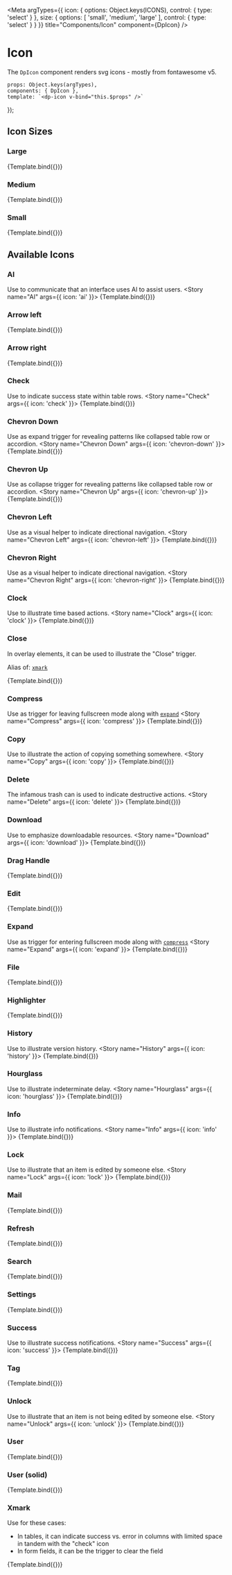 


<Meta
  argTypes={{
      icon: {
          options: Object.keys(ICONS),
          control: { type: 'select' }
      },
      size: {
          options: [
              'small',
              'medium',
              'large'
          ],
          control: { type: 'select' }
      }
  }}
  title="Components/Icon"
  component={DpIcon} />

# Icon

The `DpIcon` component renders svg icons - mostly from fontawesome v5.

    props: Object.keys(argTypes),
    components: { DpIcon },
    template: `<dp-icon v-bind="this.$props" />`
});

## Icon Sizes

### Large
<Canvas>
    <Story
        name="Large"
        args={{
            icon: 'history',
            size: 'large'
        }}>
        {Template.bind({})}
    </Story>
</Canvas>

### Medium
<Canvas>
    <Story
        name="Medium"
        args={{
            icon: 'history',
            size: 'medium'
        }}>
        {Template.bind({})}
    </Story>
</Canvas>

### Small
<Canvas>
    <Story
        name="Small"
        args={{
            icon: 'history',
            size: 'small'
        }}>
        {Template.bind({})}
    </Story>
</Canvas>

## Available Icons

### AI
Use to communicate that an interface uses AI to assist users.
<Canvas>
  <Story
    name="AI"
    args={{
      icon: 'ai'
    }}>
    {Template.bind({})}
  </Story>
</Canvas>

### Arrow left
<Canvas>
    <Story
        name="Arrow left"
        args={{
            icon: 'arrow-left'
        }}>
        {Template.bind({})}
    </Story>
</Canvas>

### Arrow right
<Canvas>
    <Story
        name="Arrow right"
        args={{
            icon: 'arrow-right'
        }}>
        {Template.bind({})}
    </Story>
</Canvas>

### Check
Use to indicate success state within table rows.
<Canvas>
    <Story
        name="Check"
        args={{
            icon: 'check'
        }}>
        {Template.bind({})}
    </Story>
</Canvas>

### Chevron Down
Use as expand trigger for revealing patterns like collapsed table row or accordion.
<Canvas>
    <Story
        name="Chevron Down"
        args={{
            icon: 'chevron-down'
        }}>
        {Template.bind({})}
    </Story>
</Canvas>

### Chevron Up
Use as collapse trigger for revealing patterns like collapsed table row or accordion.
<Canvas>
    <Story
        name="Chevron Up"
        args={{
            icon: 'chevron-up'
        }}>
        {Template.bind({})}
    </Story>
</Canvas>

### Chevron Left
Use as a visual helper to indicate directional navigation.
<Canvas>
  <Story
    name="Chevron Left"
    args={{
      icon: 'chevron-left'
    }}>
    {Template.bind({})}
  </Story>
</Canvas>

### Chevron Right
Use as a visual helper to indicate directional navigation.
<Canvas>
  <Story
    name="Chevron Right"
    args={{
      icon: 'chevron-right'
    }}>
    {Template.bind({})}
  </Story>
</Canvas>

### Clock
Use to illustrate time based actions.
<Canvas>
    <Story
        name="Clock"
        args={{
            icon: 'clock'
        }}>
        {Template.bind({})}
    </Story>
</Canvas>

### Close

In overlay elements, it can be used to illustrate the "Close" trigger.

Alias of: [`xmark`](#xmark)

<Canvas>
    <Story
        name="Close"
        args={{
            icon: 'close'
        }}>
        {Template.bind({})}
    </Story>
</Canvas>

### Compress
Use as trigger for leaving fullscreen mode along with [`expand`](#expand)
<Canvas>
    <Story
        name="Compress"
        args={{
            icon: 'compress'
        }}>
        {Template.bind({})}
    </Story>
</Canvas>

### Copy
Use to illustrate the action of copying something somewhere.
<Canvas>
  <Story
    name="Copy"
    args={{
      icon: 'copy'
    }}>
    {Template.bind({})}
  </Story>
</Canvas>

### Delete
The infamous trash can is used to indicate destructive actions.
<Canvas>
    <Story
        name="Delete"
        args={{
            icon: 'delete'
        }}>
        {Template.bind({})}
    </Story>
</Canvas>

### Download
Use to emphasize downloadable resources.
<Canvas>
    <Story
        name="Download"
        args={{
            icon: 'download'
        }}>
        {Template.bind({})}
    </Story>
</Canvas>

### Drag Handle
<Canvas>
    <Story
        name="Drag Handle"
        args={{
            icon: 'drag-handle'
        }}>
        {Template.bind({})}
    </Story>
</Canvas>

### Edit
<Canvas>
  <Story
    name="Edit"
    args={{
      icon: 'edit'
    }}>
    {Template.bind({})}
  </Story>
</Canvas>

### Expand
Use as trigger for entering fullscreen mode along with [`compress`](#compress)
<Canvas>
    <Story
        name="Expand"
        args={{
            icon: 'expand'
        }}>
        {Template.bind({})}
    </Story>
</Canvas>

### File
<Canvas>
  <Story
    name="File"
    args={{
      icon: 'file'
    }}>
    {Template.bind({})}
  </Story>
</Canvas>

### Highlighter
<Canvas>
    <Story
        name="Highlighter"
        args={{
            icon: 'highlighter'
        }}>
        {Template.bind({})}
    </Story>
</Canvas>

### History
Use to illustrate version history.
<Canvas>
    <Story
        name="History"
        args={{
            icon: 'history'
        }}>
        {Template.bind({})}
    </Story>
</Canvas>

### Hourglass
Use to illustrate indeterminate delay.
<Canvas>
    <Story
        name="Hourglass"
        args={{
            icon: 'hourglass'
        }}>
        {Template.bind({})}
    </Story>
</Canvas>

### Info
Use to illustrate info notifications.
<Canvas>
    <Story
        name="Info"
        args={{
            icon: 'info'
        }}>
        {Template.bind({})}
    </Story>
</Canvas>

### Lock
Use to illustrate that an item is edited by someone else.
<Canvas>
    <Story
        name="Lock"
        args={{
            icon: 'lock'
        }}>
        {Template.bind({})}
    </Story>
</Canvas>

### Mail
<Canvas>
    <Story
        name="Mail"
        args={{
            icon: 'mail'
        }}>
        {Template.bind({})}
    </Story>
</Canvas>

### Refresh
<Canvas>
    <Story
        name="Refresh"
        args={{
            icon: 'refresh'
        }}>
        {Template.bind({})}
    </Story>
</Canvas>

### Search
<Canvas>
    <Story
        name="Search"
        args={{
            icon: 'search'
        }}>
        {Template.bind({})}
    </Story>
</Canvas>

### Settings
<Canvas>
    <Story
        name="Settings"
        args={{
            icon: 'settings'
        }}>
        {Template.bind({})}
    </Story>
</Canvas>

### Success
Use to illustrate success notifications.
<Canvas>
    <Story
        name="Success"
        args={{
            icon: 'success'
        }}>
        {Template.bind({})}
    </Story>
</Canvas>

### Tag
<Canvas>
    <Story
        name="Tag"
        args={{
            icon: 'tag'
        }}>
        {Template.bind({})}
    </Story>
</Canvas>

### Unlock
Use to illustrate that an item is not being edited by someone else.
<Canvas>
    <Story
        name="Unlock"
        args={{
            icon: 'unlock'
        }}>
        {Template.bind({})}
    </Story>
</Canvas>

### User
<Canvas>
    <Story
        name="User"
        args={{
            icon: 'user'
        }}>
        {Template.bind({})}
    </Story>
</Canvas>

### User (solid)
<Canvas>
    <Story
        name="User (solid)"
        args={{
            icon: 'userSolid'
        }}>
        {Template.bind({})}
    </Story>
</Canvas>


### Xmark

Use for these cases:

* In tables, it can indicate success vs. error in columns with limited space in tandem with the "check" icon
* In form fields, it can be the trigger to clear the field

<Canvas>
    <Story
        name="Xmark"
        args={{
            icon: 'xmark'
        }}>
        {Template.bind({})}
    </Story>
</Canvas>
